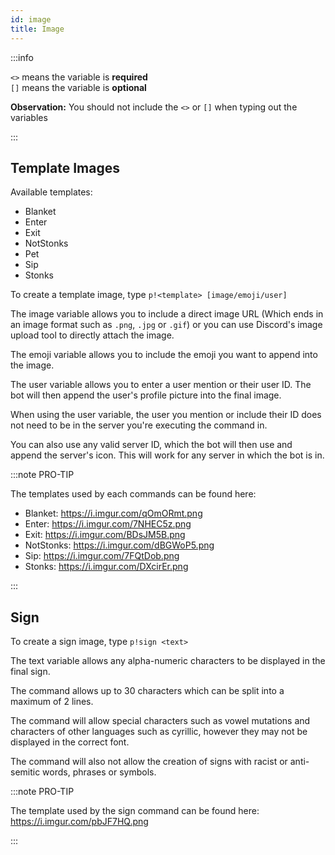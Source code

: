 ```yaml
---
id: image
title: Image
---
```


:::info

`<>` means the variable is **required**<br />
`[]` means the variable is **optional**

**Observation:** You should not include the `<>` or `[]` when typing out the variables

:::

## Template Images

Available templates:

- Blanket
- Enter
- Exit
- NotStonks
- Pet
- Sip
- Stonks

To create a template image, type `p!<template> [image/emoji/user]`

The image variable allows you to include a direct image URL (Which ends in an image format such as `.png`, `.jpg` or `.gif`) or you can use Discord's image upload tool to directly attach the image.

The emoji variable allows you to include the emoji you want to append into the image.

The user variable allows you to enter a user mention or their user ID. The bot will then append the user's profile picture into the final image.

When using the user variable, the user you mention or include their ID does not need to be in the server you're executing the command in.

You can also use any valid server ID, which the bot will then use and append the server's icon. This will work for any server in which the bot is in.

:::note PRO-TIP

The templates used by each commands can be found here:

- Blanket: https://i.imgur.com/qOmORmt.png
- Enter: https://i.imgur.com/7NHEC5z.png
- Exit: https://i.imgur.com/BDsJM5B.png
- NotStonks: https://i.imgur.com/dBGWoP5.png
- Sip: https://i.imgur.com/7FQtDob.png
- Stonks: https://i.imgur.com/DXcirEr.png

:::

## Sign

To create a sign image, type `p!sign <text>`

The text variable allows any alpha-numeric characters to be displayed in the final sign.

The command allows up to 30 characters which can be split into a maximum of 2 lines.

The command will allow special characters such as vowel mutations and characters of other languages such as cyrillic, however they may not be displayed in the correct font.

The command will also not allow the creation of signs with racist or anti-semitic words, phrases or symbols.

:::note PRO-TIP

The template used by the sign command can be found here: https://i.imgur.com/pbJF7HQ.png

:::
